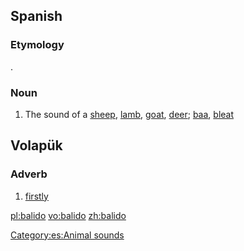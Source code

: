 ==Spanish==
===Etymology=== 
{{suffix|balar|ido|alt1=Balar|lang=es}}.

===Noun===
{{es-noun|m|balidos}}
# The sound of a [[sheep]], [[lamb]], [[goat]], [[deer]]; [[baa]], [[bleat]]
[[Category:es:Animal sounds]]

==Volapük==

===Adverb===
{{head|vo|adverb}}

# [[firstly]]

[[pl:balido]]
[[vo:balido]]
[[zh:balido]]